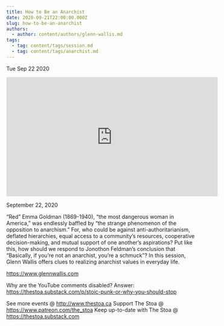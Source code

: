 ```yaml
---
title: How to Be an Anarchist
date: 2020-09-21T22:00:00.000Z
slug: how-to-be-an-anarchist
authors:
  - author: content/authors/glenn-wallis.md
tags:
  - tag: content/tags/session.md
  - tag: content/tags/anarchist.md
---
```






Tue Sep 22 2020

<iframe width="560" height="315" src="https://www.youtube.com/embed/1UmCEsHvblc" title="How to Be an Anarchist w/ Glenn Wallis" frameborder="0" allow="accelerometer; autoplay; clipboard-write; encrypted-media; gyroscope; picture-in-picture" allowfullscreen ></iframe>

September 22, 2020

“Red” Emma Goldman (1869-1940), “the most dangerous woman in America,” was endlessly baffled by “the strange phenomenon of the opposition to anarchism.” For, who could be against anti-authoritarianism, deflated hierarchies, equal access to a community’s resources, cooperative decision-making, and mutual support of one another’s aspirations? Put like this, how should we respond to Jonothon Feldman’s conclusion that “Basically, if you’re not an anarchist, you’re a schmuck”? In this session, Glenn Wallis offers clues to realizing anarchist values in everyday life.

https://www.glennwallis.com

Why are the YouTube comments disabled? Answer: https://thestoa.substack.com/p/stoic-punk-or-why-you-should-stop

See more events @ http://www.thestoa.ca
Support The Stoa @ https://www.patreon.com/the_stoa
Keep up-to-date with The Stoa @ https://thestoa.substack.com


